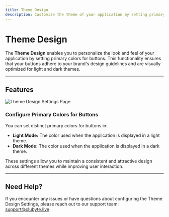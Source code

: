 ```yaml
---
title: Theme Design
description: Customize the theme of your application by setting primary colors for buttons in both light and dark modes.
---
```


# Theme Design

The **Theme Design** enables you to personalize the look and feel of your application by setting primary colors for buttons. This functionality ensures that your buttons adhere to your brand's design guidelines and are visually optimized for light and dark themes.

---

## Features

![Theme Design Settings Page](/Settings-ThemeDesign.png)

### Configure Primary Colors for Buttons
You can set distinct primary colors for buttons in:
- **Light Mode:** The color used when the application is displayed in a light theme.
- **Dark Mode:** The color used when the application is displayed in a dark theme.

These settings allow you to maintain a consistent and attractive design across different themes while improving user interaction.

---

## Need Help?

If you encounter any issues or have questions about configuring the Theme Design Settings, please reach out to our support team: [support@clubyte.live](mailto:support@clubyte.live)